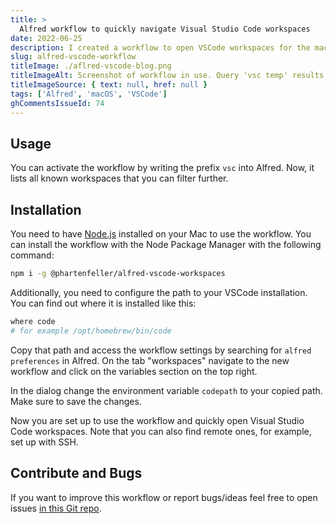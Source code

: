 ```yaml
---
title: >
  Alfred workflow to quickly navigate Visual Studio Code workspaces
date: 2022-06-25
description: I created a workflow to open VSCode workspaces for the macOS search tool Alfred quickly. It supports local and remote repositories.
slug: alfred-vscode-workflow
titleImage: ./aflred-vscode-blog.png
titleImageAlt: Screenshot of workflow in use. Query 'vsc temp' results in four VSCode workspaces.
titleImageSource: { text: null, href: null }
tags: ['Alfred', 'macOS', 'VSCode']
ghCommentsIssueId: 74
---
```


## Usage

You can activate the workflow by writing the prefix `vsc` into Alfred.
Now, it lists all known workspaces that you can filter further.

<BlogImg
  filename="vsc-alfed-use.png"
  alt="Screenshot of workflow in use. Query 'vsc temp' results in four VSCode workspaces."
  maxWidthPx="700"
/>

## Installation

<YouTubeEmbed videoID="sU8LlBcXP4I" />

You need to have [Node.js](https://nodejs.org/en/) installed on your Mac to use the workflow.
You can install the workflow with the Node Package Manager with the following command:

```sh
npm i -g @phartenfeller/alfred-vscode-workspaces
```

Additionally, you need to configure the path to your VSCode installation.
You can find out where it is installed like this:

```sh
where code
# for example /opt/homebrew/bin/code
```

Copy that path and access the workflow settings by searching for `alfred preferences` in Alfred.
On the tab "workspaces" navigate to the new workflow and click on the variables section on the top right.

<BlogImg
  filename="alfred-variable-button.png"
  alt="Screenshot of workflow preferences in alfred. The button to edit variables is higlighted on the top right."
  maxWidthPx="700"
/>

In the dialog change the environment variable `codepath` to your copied path.
Make sure to save the changes.

<BlogImg
  filename="alfred-workflow-set-var.png"
  alt="Screenshot of workflow environment variables preferences dialog in alfred. On the right side is a variable named 'codepath' that should include your path to vscode."
  maxWidthPx="700"
/>

Now you are set up to use the workflow and quickly open Visual Studio Code workspaces.
Note that you can also find remote ones, for example, set up with SSH.

## Contribute and Bugs

If you want to improve this workflow or report bugs/ideas feel free to open issues [in this Git repo](https://github.com/phartenfeller/alfred-vscode-workspaces).

